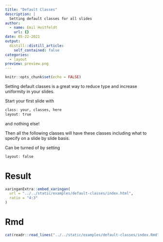 ```yaml
---
title: "Default Classes"
description: |
  Setting default classes for all slides
author:
  - name: Emil Hvitfeldt
    url: {}
date: 05-22-2021
output:
  distill::distill_article:
    self_contained: false
categories:
  - layout
preview: preview.png
---
```


```r
knitr::opts_chunk$set(echo = FALSE)
```

Setting default classes is a great way to reduce type and increase uniformity in your slides.

Start your first slide with

```r
class: your, classes, here
layout: true
```

and nothing else!

Then all the following classes will have these classes including what to specify on a slide by slide basis.

Can be turned of by setting

```r
layout: false
```

# Result

```r
xaringanExtra::embed_xaringan(
  url = "../../static/examples/default-classes/index.html", 
  ratio = "4:3"
)
```

# Rmd

```r
cat(readr::read_lines("../../static/examples/default-classes/index.Rmd"), sep = "\n")
```
